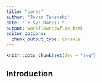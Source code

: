 ```yaml
---
title: "cores"
author: "Jovan Tanevski"
date: "`r Sys.Date()`"
output: workflowr::wflow_html
editor_options:
  chunk_output_type: console
---
```

```r
knitr::opts_chunk$set(dev = "svg")
```

## Introduction

```r

```

